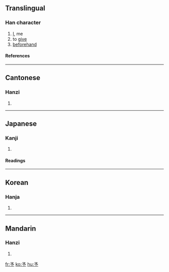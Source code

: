 {{see|豫}}<!-- may be replaced by zh-forms -->

==Translingual==
===Han character===
{{Han char|rad=亅|as=03|sn=4|four=1720<sub>2</sub>|canj=弓戈弓弓 (NINN)}}
# [[I]], me
# to [[give]]
# [[beforehand]]
====References====
{{Han ref|kx=0085.160|dkj=00231|dj=0174.060|hdz=10052.020|uh=4E88|ud=20104|bh=A4A9|bd=42153}}
----
==Cantonese==
===Hanzi===
{{yue-hanzi|jyut=|y=yu4, yu5}}
# {{defn|Cantonese}}
----
==Japanese==
===Kanji===
{{ja-kanji|grade=|rs=亅03}}
# {{defn|Japanese}}
====Readings====
{{ja-readings|on=[[よ]] (yo), [[しゃ]] (sha)|kun=[[あたえる]] (ataeru), [[あらかじめ]] (arakajime)}}
----
==Korean==
===Hanja===
{{ko-hanja|hangeul=여|rv=yeo|mr=yŏ}}
# {{defn|Korean}}
----
==Mandarin==
===Hanzi===
{{cmn-hanzi|pin=[[yú]] (yu2), [[yǔ]] (yu3)|wg=yü<sup>2</sup>, yü<sup>3</sup>}}
# {{defn|Mandarin}}

[[fr:予]]
[[ko:予]]
[[hu:予]]
